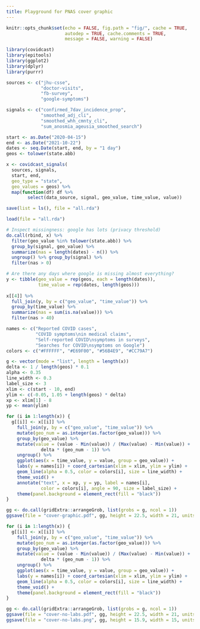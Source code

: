 ```yaml
---
title: Playground for PNAS cover graphic
---
```


```r
knitr::opts_chunk$set(echo = FALSE, fig.path = "fig/", cache = TRUE,
                      autodep = TRUE, cache.comments = TRUE,
                      message = FALSE, warning = FALSE)

library(covidcast)
library(epitools)
library(ggplot2)
library(dplyr)
library(purrr)
```

```r
sources <- c("jhu-csse",
             "doctor-visits",
             "fb-survey",
             "google-symptoms")

signals <- c("confirmed_7dav_incidence_prop",
             "smoothed_adj_cli",
             "smoothed_whh_cmnty_cli",
             "sum_anosmia_ageusia_smoothed_search")

start <- as.Date("2020-04-15")
end <- as.Date("2021-10-22")
dates <- seq.Date(start, end, by = "1 day")
geos <- tolower(state.abb)

x <- covidcast_signals(
  sources, signals,
  start, end,
  geo_type = "state", 
  geo_values = geos) %>% 
  map(function(df) df %>%
        select(data_source, signal, geo_value, time_value, value))
```

```r
save(list = ls(), file = "all.rda")
```

```r
load(file = "all.rda")
```

```r
# Inspect missingness: google has lots (privacy threshold)
do.call(rbind, x) %>%
  filter(geo_value %in% tolower(state.abb)) %>%
  group_by(signal, geo_value) %>%
  summarize(nas = length(dates) - n()) %>%
  ungroup() %>% group_by(signal) %>%
  filter(nas > 0)

# Are there any days where google is missing almost everything?
y <- tibble(geo_value = rep(geos, each = length(dates)),
            time_value = rep(dates, length(geos)))
            
x[[4]] %>%
  full_join(y, by = c("geo_value", "time_value")) %>%
  group_by(time_value) %>%
  summarize(nas = sum(is.na(value))) %>% 
  filter(nas > 40)
```
  
```r
names <- c("Reported COVID cases",
           "COVID symptoms\nin medical claims",
           "Self-reported COVID\nsymptoms in surveys",
           "Searches for COVID\nsymptoms on Google")
colors <- c("#FFFFFF", "#E69F00", "#56B4E9", "#CC79A7")

g <- vector(mode = "list", length = length(x))
delta <- 1 / length(geos) * 0.1
alpha <- 0.35
line_width <- 0.3
label_size <- 3
xlim <- c(start - 10, end)
ylim <- c(-0.05, 1.05 + length(geos) * delta)
xp <- xlim[1] - 8
yp <- mean(ylim)

for (i in 1:length(x)) {
  g[[i]] <- x[[i]] %>%
    full_join(y, by = c("geo_value", "time_value")) %>%
    mutate(geo_num = as.integer(as.factor(geo_value))) %>%
    group_by(geo_value) %>%
    mutate(value = (value - Min(value)) / (Max(value) - Min(value)) +
             delta * (geo_num - 1)) %>%
    ungroup() %>%
    ggplot(aes(x = time_value, y = value, group = geo_value)) +
    labs(y = names[i]) + coord_cartesian(xlim = xlim, ylim = ylim) +
    geom_line(alpha = 0.5, color = colors[i], size = line_width) +
    theme_void() +
    annotate("text", x = xp, y = yp, label = names[i],
             color = colors[i], angle = 90, size = label_size) +
    theme(panel.background = element_rect(fill = "black"))
}

gg <- do.call(gridExtra::arrangeGrob, list(grobs = g, ncol = 1))
ggsave(file = "cover-graphic.pdf", gg, height = 22.5, width = 21, units = "cm")
```

```r
for (i in 1:length(x)) {
  g[[i]] <- x[[i]] %>%
    full_join(y, by = c("geo_value", "time_value")) %>%
    mutate(geo_num = as.integer(as.factor(geo_value))) %>%
    group_by(geo_value) %>%
    mutate(value = (value - Min(value)) / (Max(value) - Min(value)) +
             delta * (geo_num - 1)) %>%
    ungroup() %>%
    ggplot(aes(x = time_value, y = value, group = geo_value)) +
    labs(y = names[i]) + coord_cartesian(xlim = xlim, ylim = ylim) +
    geom_line(alpha = 0.5, color = colors[i], size = line_width) +
    theme_void() +
    theme(panel.background = element_rect(fill = "black"))
}

gg <- do.call(gridExtra::arrangeGrob, list(grobs = g, ncol = 1))
ggsave(file = "cover-no-labs.pdf", gg, height = 22.5, width = 21, units = "cm")
ggsave(file = "cover-no-labs.png", gg, height = 15.9, width = 15, units = "cm")
```
